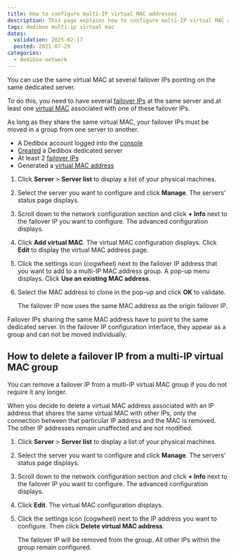 ```yaml
---
title: How to configure multi-IP virtual MAC addresses
description: This page explains how to configure multi-IP virtual MAC addresses on Scaleway Dedibox.
tags: dedibox multi-ip virtual mac
dates:
  validation: 2025-02-17
  posted: 2021-07-29
categories:
  - dedibox-network
---
```



You can use the same virtual MAC at several failover IPs pointing on the same dedicated server.

To do this, you need to have several [failover IPs](/dedibox-ip-failover/concepts/#failover-ips) at the same server and at least one [virtual MAC](/dedibox-ip-failover/concepts/#virtual-mac-address) associated with one of these failover IPs.

As long as they share the same virtual MAC, your failover IPs must be moved in a group from one server to another.

<Requirements />

- A Dedibox account logged into the [console](https://console.online.net)
- [Created](/dedibox/how-to/order-a-server/) a Dedibox dedicated server
- At least 2 [failover IPs](/dedibox-ip-failover/concepts/#failover-ips)
- Generated a [virtual MAC address](/dedibox-ip-failover/concepts/#virtual-mac-address)

1. Click **Server** > **Server list** to display a list of your physical machines.
2. Select the server you want to configure and click **Manage**. The servers' status page displays.
3. Scroll down to the network configuration section and click **+ Info** next to the failover IP you want to configure. The advanced configuration displays.
4. Click **Add virtual MAC**. The virtual MAC configuration displays. Click **Edit** to display the virtual MAC address page.
5. Click the settings icon (cogwheel) next to the failover IP address that you want to add to a multi-IP MAC address group. A pop-up menu displays. Click **Use an existing MAC address**.
6. Select the MAC address to clone in the pop-up and click **OK** to validate.

    The failover IP now uses the same MAC address as the origin failover IP.

<Message type="important">
  Failover IPs sharing the same MAC address have to point to the same dedicated server. In the failover IP configuration interface, they appear as a group and can not be moved individually.
</Message>

## How to delete a failover IP from a multi-IP virtual MAC group

You can remove a failover IP from a multi-IP virtual MAC group if you do not require it any longer.

<Message type="tip">
  When you decide to delete a virtual MAC address associated with an IP address that shares the same virtual MAC with other IPs, only the connection between that particular IP address and the MAC is removed. The other IP addresses remain unaffected and are not modified.
</Message>

1. Click **Server** > **Server list** to display a list of your physical machines.
2. Select the server you want to configure and click **Manage**. The servers' status page displays.
3. Scroll down to the network configuration section and click **+ Info** next to the failover IP you want to configure. The advanced configuration displays.
4. Click **Edit**. The virtual MAC configuration displays. 
5. Click the settings icon (cogwheel) next to the IP address you want to configure. Then click **Delete virtual MAC address**.

    The failover IP will be removed from the group. All other IPs within the group remain configured.


